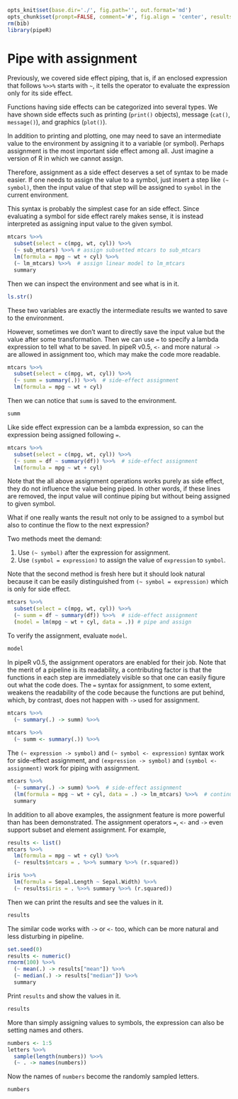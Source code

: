 ```r
opts_knit$set(base.dir='./', fig.path='', out.format='md')
opts_chunk$set(prompt=FALSE, comment='#', fig.align = 'center', results='markup')
rm(bib)
library(pipeR)
```

# Pipe with assignment

Previously, we covered side effect piping, that is, if an enclosed expression that follows `%>>%` starts with `~`, it tells the operator to evaluate the expression only for its side effect.

Functions having side effects can be categorized into several types. We have shown side effects such as printing (`print()` objects), message (`cat()`, `message()`), and graphics (`plot()`).

In addition to printing and plotting, one may need to save an intermediate value to the environment by assigning it to a variable (or symbol). Perhaps assignment is the most important side effect among all. Just imagine a version of R in which we cannot assign.

Therefore, assignment as a side effect deserves a set of syntax to be made easier. If one needs to assign the value to a symbol, just insert a step like `(~ symbol)`, then the input value of that step will be assigned to `symbol` in the current environment. 

This syntax is probably the simplest case for an side effect. Since evaluating a symbol for side effect rarely makes sense, it is instead interpreted as assigning input value to the given symbol.

```r
mtcars %>>%
  subset(select = c(mpg, wt, cyl)) %>>%
  (~ sub_mtcars) %>>% # assign subsetted mtcars to sub_mtcars
  lm(formula = mpg ~ wt + cyl) %>>%
  (~ lm_mtcars) %>>%  # assign linear model to lm_mtcars
  summary
```

Then we can inspect the environment and see what is in it.

```r
ls.str()
```

These two variables are exactly the intermediate results we wanted to save to the environment.

However, sometimes we don't want to directly save the input value but the value after some transformation. Then we can use `=` to specify a lambda expression to tell what to be saved. In pipeR v0.5, `<-` and more natural `->` are allowed in assignment too, which may make the code more readable.

```r
mtcars %>>%
  subset(select = c(mpg, wt, cyl)) %>>%
  (~ summ = summary(.)) %>>%  # side-effect assignment
  lm(formula = mpg ~ wt + cyl)
```

Then we can notice that `summ` is saved to the environment.

```r
summ
```

Like side effect expression can be a lambda expression, so can the expression being assigned following `=`.

```r
mtcars %>>%
  subset(select = c(mpg, wt, cyl)) %>>%
  (~ summ = df ~ summary(df)) %>>%  # side-effect assignment
  lm(formula = mpg ~ wt + cyl)
```

Note that the all above assignment operations works purely as side effect, they do not influence the value being piped. In other words, if these lines are removed, the input value will continue piping but without being assigned to given symbol.

What if one really wants the result not only to be assigned to a symbol but also to continue the flow to the next expression?

Two methods meet the demand:

1. Use `(~ symbol)` after the expression for assignment.
2. Use `(symbol = expression)` to assign the value of `expression` to `symbol`.

Note that the second method is fresh here but it should look natural because it can be easily distinguished from `(~ symbol = expression)` which is only for side effect.

```r
mtcars %>>%
  subset(select = c(mpg, wt, cyl)) %>>%
  (~ summ = df ~ summary(df)) %>>%  # side-effect assignment
  (model = lm(mpg ~ wt + cyl, data = .)) # pipe and assign
```

To verify the assignment, evaluate `model`.

```r
model
```

In pipeR v0.5, the assignment operators are enabled for their job. Note that the merit of a pipeline is its readability, a contributing factor is that the functions in each step are immediately visible so that one can easily figure out what the code does. The `=` syntax for assignment, to some extent, weakens the readability of the code because the functions are put behind, which, by contrast, does not happen with `->` used for assignment.

```r
mtcars %>>%
  (~ summary(.) -> summ) %>>%
  
mtcars %>>%
  (~ summ <- summary(.)) %>>%
```

The `(~ expression -> symbol)` and `(~ symbol <- expression)` syntax work for side-effect assignment, and `(expression -> symbol)` and `(symbol <- assignment)` work for piping with assignment.

```r
mtcars %>>%
  (~ summary(.) -> summ) %>>%  # side-effect assignment
  (lm(formula = mpg ~ wt + cyl, data = .) -> lm_mtcars) %>>%  # continue piping
  summary
```

In addition to all above examples, the assignment feature is more powerful than has been demonstrated. The assignment operators `=`, `<-` and `->` even support subset and element assignment. For example,

```r
results <- list()
mtcars %>>%
  lm(formula = mpg ~ wt + cyl) %>>%
  (~ results$mtcars = . %>>% summary %>>% (r.squared))

iris %>>%
  lm(formula = Sepal.Length ~ Sepal.Width) %>>%
  (~ results$iris = . %>>% summary %>>% (r.squared))
```

Then we can print the results and see the values in it.

```r
results
```

The similar code works with `->` or `<-` too, which can be more natural and less disturbing in pipeline.

```r
set.seed(0)
results <- numeric()
rnorm(100) %>>%
  (~ mean(.) -> results["mean"]) %>>%
  (~ median(.) -> results["median"]) %>>%
  summary
```

Print `results` and show the values in it.

```r
results
```

More than simply assigning values to symbols, the expression can also be setting names and others.

```r
numbers <- 1:5
letters %>>%
  sample(length(numbers)) %>>%
  (~ . -> names(numbers))
```

Now the names of `numbers` become the randomly sampled letters.

```r
numbers
```
